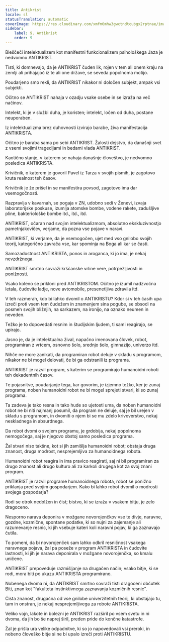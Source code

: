 ```yaml
---
title: Antikrist
locale: sl
statusTranslation: automatic
coverImage: https://res.cloudinary.com/xmfm6mhw3gwctndtcubgx2rptnae/image/upload/v1741354419/small_cover_la_gran_rebelion_28716e29d2.webp
sidebar:
    label: 9. Antikrist
    order: 9
---
```

Bleščeči intelektualizem kot manifestni funkcionalizem psihološkega Jaza je nedvomno ANTIKRIST.

Tisti, ki domnevajo, da je ANTIKRIST čuden lik, rojen v tem ali onem kraju na zemlji ali prihajajoč iz te ali one države, se seveda popolnoma motijo.

Poudarjeno smo rekli, da ANTIKRIST nikakor ni določen subjekt, ampak vsi subjekti.

Očitno se ANTIKRIST nahaja v ozadju vsake osebe in se izraža na več načinov.

Intelekt, ki je v službi duha, je koristen; intelekt, ločen od duha, postane neuporaben.

Iz intelektualizma brez duhovnosti izvirajo barabe, živa manifestacija ANTIKRISTA.

Očitno je baraba sama po sebi ANTIKRIST. Žalosti dejstvo, da današnji svet z vsemi svojimi tragedijami in bedami vlada ANTIKRIST.

Kaotično stanje, v katerem se nahaja današnje človeštvo, je nedvomno posledica ANTIKRISTA.

Krivičnik, o katerem je govoril Pavel iz Tarza v svojih pismih, je zagotovo kruta realnost teh časov.

Krivičnik je že prišel in se manifestira povsod, zagotovo ima dar vsemogočnosti.

Razpravlja v kavarnah, se pogaja v ZN, udobno sedi v Ženevi, izvaja laboratorijske poskuse, izumlja atomske bombe, vodene rakete, zadušljive pline, bakteriološke bombe itd., itd., itd.

ANTIKRIST, očaran nad svojim intelektualizmom, absolutno ekskluzivnostjo pametnjakovičev, verjame, da pozna vse pojave v naravi.

ANTIKRIST, ki verjame, da je vsemogočen, ujet med vso gnilobo svojih teorij, kategorično zavrača vse, kar spominja na Boga ali kar se časti.

Samozadostnost ANTIKRISTA, ponos in aroganca, ki jo ima, je nekaj nevzdržnega.

ANTIKRIST smrtno sovraži krščanske vrline vere, potrpežljivosti in ponižnosti.

Vsako koleno se prikloni pred ANTIKRISTOM. Očitno je izumil nadzvočna letala, čudovite ladje, nove avtomobile, presenetljiva zdravila itd.

V teh razmerah, kdo bi lahko dvomil o ANTIKRISTU? Kdor si v teh časih upa izreči proti vsem tem čudežem in znamenjem sina pogube, se obsodi na posmeh svojih bližnjih, na sarkazem, na ironijo, na oznako neumen in neveden.

Težko je to dopovedati resnim in študijskim ljudem, ti sami reagirajo, se upirajo.

Jasno je, da je intelektualna žival, napačno imenovana človek, robot, programiran z vrtcem, osnovno šolo, srednjo šolo, gimnazijo, univerzo itd.

Nihče ne more zanikati, da programiran robot deluje v skladu s programom, nikakor ne bi mogel delovati, če bi ga odstranili iz programa.

ANTIKRIST je razvil program, s katerim se programirajo humanoidni roboti teh dekadentnih časov.

Te pojasnitve, poudarjanje tega, kar govorim, je izjemno težko, ker je zunaj programa, noben humanoidni robot ne bi mogel sprejeti stvari, ki so zunaj programa.

Ta zadeva je tako resna in tako hude so ujetosti uma, da noben humanoidni robot ne bi niti najmanj posumil, da program ne deluje, saj je bil urejen v skladu s programom, in dvomiti o njem bi se mu zdelo krivoverstvo, nekaj neskladnega in absurdnega.

Da robot dvomi o svojem programu, je grdobija, nekaj popolnoma nemogočega, saj je njegovo obstoj samo posledica programa.

Žal stvari niso takšne, kot si jih zamišlja humanoidni robot; obstaja druga znanost, druga modrost, nesprejemljiva za humanoidnega robota.

Humanoidni robot reagira in ima pravico reagirati, saj ni bil programiran za drugo znanost ali drugo kulturo ali za karkoli drugega kot za svoj znani program.

ANTIKRIST je razvil programe humanoidnega robota, robot se ponižno priklanja pred svojim gospodarjem. Kako bi lahko robot dvomil o modrosti svojega gospodarja?

Rodi se otrok nedolžen in čist; bistvo, ki se izraža v vsakem bitju, je zelo dragoceno.

Nesporno narava deponira v možgane novorojenčkov vse te divje, naravne, gozdne, kozmične, spontane podatke, ki so nujni za zajemanje ali razumevanje resnic, ki jih vsebuje kateri koli naravni pojav, ki ga zaznavajo čutila.

To pomeni, da bi novorojenček sam lahko odkril resničnost vsakega naravnega pojava, žal pa poseže v program ANTIKRISTA in čudovite lastnosti, ki jih je narava deponirala v možgane novorojenčka, so kmalu uničene.

ANTIKRIST prepoveduje razmišljanje na drugačen način; vsako bitje, ki se rodi, mora biti po ukazu ANTIKRISTA programirano.

Nobenega dvoma ni, da ANTIKRIST smrtno sovraži tisti dragoceni občutek Biti, znan kot "fakulteta instinktivnega zaznavanja kozmičnih resnic".

Čista znanost, drugačna od vse gnilobe univerzitetnih teorij, ki obstajajo tu, tam in onstran, je nekaj nesprejemljivega za robote ANTIKRISTA.

Veliko vojn, lakote in bolezni je ANTIKRIST razširil po vsem svetu in ni dvoma, da jih bo še naprej širil, preden pride do končne katastrofe.

Žal je prišla ura velike odpadnitve, ki so jo napovedovali vsi preroki, in nobeno človeško bitje si ne bi upalo izreči proti ANTIKRISTU.

